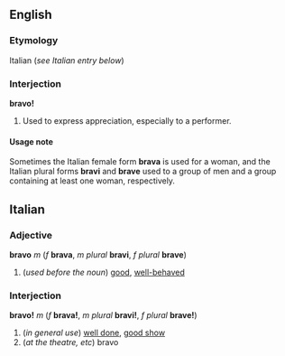 ==English==
===Etymology===
Italian (''see Italian entry below'')

===Interjection===
'''bravo!'''

#Used to express appreciation, especially to a performer.

====Usage note====
Sometimes the Italian female form '''brava''' is used for a woman, and the Italian plural forms '''bravi''' and '''brave''' used to a group of men and a group containing at least one woman, respectively.

==Italian==
===Adjective===
'''bravo''' ''m'' (''f'' '''brava''', ''m plural'' '''bravi''', ''f plural'' '''brave''')

#(''used before the noun'') [[good]], [[well-behaved]]

===Interjection===
'''bravo!''' ''m'' (''f'' '''brava!''', ''m plural'' '''bravi!''', ''f plural'' '''brave!''')

#(''in general use'') [[well done]], [[good show]]
#(''at the theatre, etc'') bravo